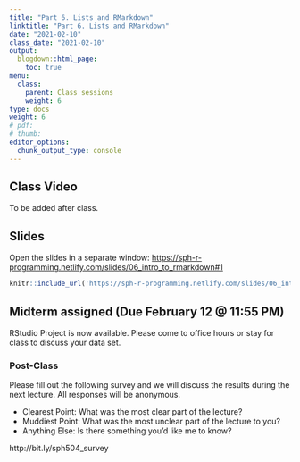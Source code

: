 ```yaml
---
title: "Part 6. Lists and RMarkdown"
linktitle: "Part 6. Lists and RMarkdown"
date: "2021-02-10"
class_date: "2021-02-10"
output:
  blogdown::html_page:
    toc: true
menu:
  class:
    parent: Class sessions
    weight: 6
type: docs
weight: 6
# pdf: 
# thumb: 
editor_options: 
  chunk_output_type: console
---
```


## Class Video

To be added after class.

## Slides

Open the slides in a separate window: <a href="https://sph-r-programming.netlify.com/slides/06_intro_to_rmarkdown#1" target="_blank">https://sph-r-programming.netlify.com/slides/06_intro_to_rmarkdown#1</a>

```r
knitr::include_url('https://sph-r-programming.netlify.com/slides/06_intro_to_rmarkdown#1')
```

## Midterm assigned (Due February 12 @ 11:55 PM)

RStudio Project is now available. Please come to office hours or stay for class to discuss your data set.

### Post-Class

Please fill out the following survey and we will discuss the results during the next lecture. All responses will be anonymous.

- Clearest Point: What was the most clear part of the lecture?
- Muddiest Point: What was the most unclear part of the lecture to you?
- Anything Else: Is there something you'd like me to know?

http://bit.ly/sph504_survey

